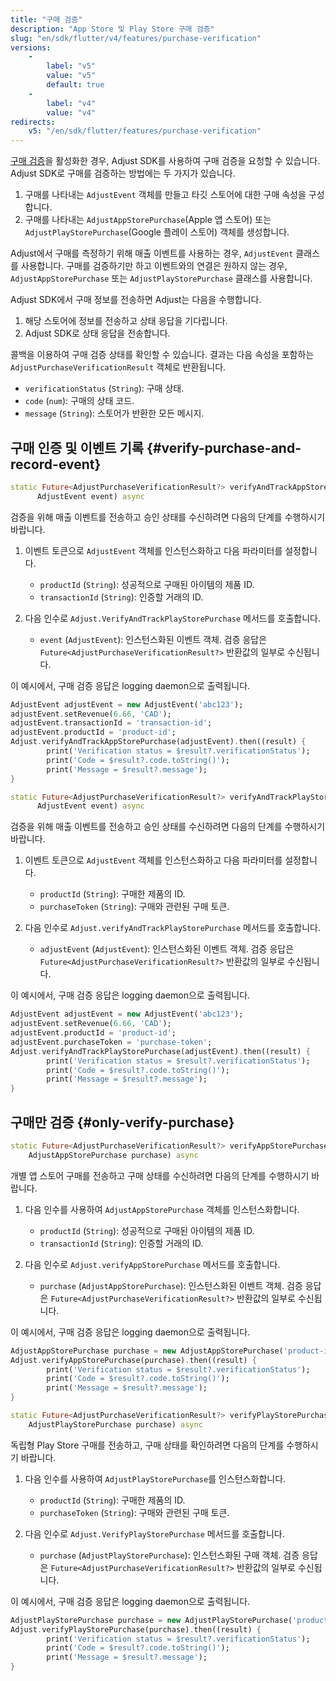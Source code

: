 ```yaml
---
title: "구매 검증"
description: "App Store 및 Play Store 구매 검증"
slug: "en/sdk/flutter/v4/features/purchase-verification"
versions: 
    - 
        label: "v5"
        value: "v5"
        default: true
    - 
        label: "v4"
        value: "v4"
redirects: 
    v5: "/en/sdk/flutter/features/purchase-verification"
---
```

[구매 검증](https://help.adjust.com/en/article/purchase-verification)을 활성화한 경우, Adjust SDK를 사용하여 구매 검증을 요청할 수 있습니다. Adjust SDK로 구매를 검증하는 방법에는 두 가지가 있습니다.

1. 구매를 나타내는 `AdjustEvent` 객체를 만들고 타깃 스토어에 대한 구매 속성을 구성합니다.
2. 구매를 나타내는 `AdjustAppStorePurchase`\(Apple 앱 스토어\) 또는 `AdjustPlayStorePurchase`\(Google 플레이 스토어\) 객체를 생성합니다.

<callout type="tip"> 

Adjust에서 구매를 측정하기 위해 매출 이벤트를 사용하는 경우, `AdjustEvent` 클래스를 사용합니다. 구매를 검증하기만 하고 이벤트와의 연결은 원하지 않는 경우, `AdjustAppStorePurchase` 또는 `AdjustPlayStorePurchase` 클래스를 사용합니다.
</Callout> 

Adjust SDK에서 구매 정보를 전송하면 Adjust는 다음을 수행합니다.

1. 해당 스토어에 정보를 전송하고 상태 응답을 기다립니다.
2. Adjust SDK로 상태 응답을 전송합니다.

콜백을 이용하여 구매 검증 상태를 확인할 수 있습니다. 결과는 다음 속성을 포함하는 `AdjustPurchaseVerificationResult` 객체로 반환됩니다.

* `verificationStatus` \(`String`\): 구매 상태.
* `code` \(`num`\): 구매의 상태 코드.
* `message` \(`String`\): 스토어가 반환한 모든 메시지.

구매 인증 및 이벤트 기록 \{\#verify\-purchase\-and\-record\-event\}
----------------------------------------------------------------

<tabs> <tab title="App Store" icon="StoreAppStore" sync="appstore"> <codeblock title="메서드 서명"> 

```dart
static Future<AdjustPurchaseVerificationResult?> verifyAndTrackAppStorePurchase(
      AdjustEvent event) async
```

</CodeBlock> 

검증을 위해 매출 이벤트를 전송하고 승인 상태를 수신하려면 다음의 단계를 수행하시기 바랍니다.

1. 이벤트 토큰으로 `AdjustEvent` 객체를 인스턴스화하고 다음 파라미터를 설정합니다. 
   * `productId` \(`String`\): 성공적으로 구매된 아이템의 제품 ID.
   * `transactionId` \(`String`\): 인증할 거래의 ID.

2. 다음 인수로 `Adjust.VerifyAndTrackPlayStorePurchase` 메서드를 호출합니다. 
   * `event` \(`AdjustEvent`\): 인스턴스화된 이벤트 객체. 검증 응답은 `Future<AdjustPurchaseVerificationResult?>` 반환값의 일부로 수신됩니다.

이 예시에서, 구매 검증 응답은 logging daemon으로 출력됩니다.

```dart
AdjustEvent adjustEvent = new AdjustEvent('abc123');
adjustEvent.setRevenue(6.66, 'CAD');
adjustEvent.transactionId = 'transaction-id';
adjustEvent.productId = 'product-id';
Adjust.verifyAndTrackAppStorePurchase(adjustEvent).then((result) {
        print('Verification status = $result?.verificationStatus');
        print('Code = $result?.code.toString()');
        print('Message = $result?.message');
}
```

</Tab> <tab title="Google Play" icon="PlatformGooglePlay" sync="playstore"> <codeblock title="메서드 서명"> 

```dart
static Future<AdjustPurchaseVerificationResult?> verifyAndTrackPlayStorePurchase(
      AdjustEvent event) async
```

</CodeBlock> 

검증을 위해 매출 이벤트를 전송하고 승인 상태를 수신하려면 다음의 단계를 수행하시기 바랍니다.

1. 이벤트 토큰으로 `AdjustEvent` 객체를 인스턴스화하고 다음 파라미터를 설정합니다. 
   * `productId` \(`String`\): 구매한 제품의 ID.
   * `purchaseToken` \(`String`\): 구매와 관련된 구매 토큰.

2. 다음 인수로 `Adjust.verifyAndTrackPlayStorePurchase` 메서드를 호출합니다. 
   * `adjustEvent` \(`AdjustEvent`\): 인스턴스화된 이벤트 객체. 검증 응답은 `Future<AdjustPurchaseVerificationResult?>` 반환값의 일부로 수신됩니다.

이 예시에서, 구매 검증 응답은 logging daemon으로 출력됩니다.

```dart
AdjustEvent adjustEvent = new AdjustEvent('abc123');
adjustEvent.setRevenue(6.66, 'CAD');
adjustEvent.productId = 'product-id';
adjustEvent.purchaseToken = 'purchase-token';
Adjust.verifyAndTrackPlayStorePurchase(adjustEvent).then((result) {
        print('Verification status = $result?.verificationStatus');
        print('Code = $result?.code.toString()');
        print('Message = $result?.message');
}
```

</Tab> </Tabs> 

구매만 검증 \{\#only\-verify\-purchase\}
----------------------------------------

<tabs> <tab title="App Store" icon="StoreAppStore" sync="appstore"> <codeblock title="메서드 서명"> 

```dart
static Future<AdjustPurchaseVerificationResult?> verifyAppStorePurchase(
    AdjustAppStorePurchase purchase) async
```

</CodeBlock> 

개별 앱 스토어 구매를 전송하고 구매 상태를 수신하려면 다음의 단계를 수행하시기 바랍니다.

1. 다음 인수를 사용하여 `AdjustAppStorePurchase` 객체를 인스턴스화합니다. 
   * `productId` \(`String`\): 성공적으로 구매된 아이템의 제품 ID.
   * `transactionId` \(`String`\): 인증할 거래의 ID.

2. 다음 인수로 `Adjust.verifyAppStorePurchase` 메서드를 호출합니다. 
   * `purchase` \(`AdjustAppStorePurchase`\): 인스턴스화된 이벤트 객체. 검증 응답은 `Future<AdjustPurchaseVerificationResult?>` 반환값의 일부로 수신됩니다.

이 예시에서, 구매 검증 응답은 logging daemon으로 출력됩니다.

```dart
AdjustAppStorePurchase purchase = new AdjustAppStorePurchase('product-id', 'transaction-id');
Adjust.verifyAppStorePurchase(purchase).then((result) {
        print('Verification status = $result?.verificationStatus');
        print('Code = $result?.code.toString()');
        print('Message = $result?.message');
}
```

</Tab> <tab title="Google Play" icon="PlatformGooglePlay" sync="playstore"> <codeblock title="메서드 서명"> 

```dart
static Future<AdjustPurchaseVerificationResult?> verifyPlayStorePurchase(
    AdjustPlayStorePurchase purchase) async
```

</CodeBlock> 

독립형 Play Store 구매를 전송하고, 구매 상태를 확인하려면 다음의 단계를 수행하시기 바랍니다.

1. 다음 인수를 사용하여 `AdjustPlayStorePurchase`를 인스턴스화합니다. 
   * `productId` \(`String`\): 구매한 제품의 ID.
   * `purchaseToken` \(`String`\): 구매와 관련된 구매 토큰.

2. 다음 인수로 `Adjust.VerifyPlayStorePurchase` 메서드를 호출합니다. 
   * `purchase` \(`AdjustPlayStorePurchase`\): 인스턴스화된 구매 객체. 검증 응답은 `Future<AdjustPurchaseVerificationResult?>` 반환값의 일부로 수신됩니다.

이 예시에서, 구매 검증 응답은 logging daemon으로 출력됩니다.

```dart
AdjustPlayStorePurchase purchase = new AdjustPlayStorePurchase('product-id', 'purchase-token');
Adjust.verifyPlayStorePurchase(purchase).then((result) {
        print('Verification status = $result?.verificationStatus');
        print('Code = $result?.code.toString()');
        print('Message = $result?.message');
}
```

</Tab> </Tabs>

